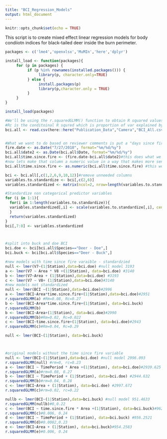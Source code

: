 ```yaml
---
title: "BCI_Regression_Models"
output: html_document
---
```


```r
knitr::opts_chunk$set(echo = TRUE)
```
This script is to create mixed effect linear regression models for body condiiotn indices for black-tailed deer inside the burn perimeter.

```r
packages <- c('lme4','openxlsx','MuMIn','here','dplyr')

install_load <- function(packages){
     for (p in packages) {
          if (p %in% rownames(installed.packages())) {
               library(p, character.only=TRUE)
          } else {
               install.packages(p)
               library(p,character.only = TRUE)
          }
     }
}

install_load(packages)
```

```r

#We'll be using the r.squaredGLMM() function to obtain R squared values for our models, Rm is hte prop of var explained by fixed factors
#Rc is the conditoinal R squred which is proportion of var explained by fixed and random effects
bci.all <- read.csv(here::here("Publication_Data","Camera","BCI_All.csv"))


#What we want to do based on reviewer comments is put a "days since fire" variable into the body condition modeling
fire.date <- as.Date("7/27/2018", format="%m/%d/%y")
bci.all$date2 <- as.Date(bci.all$Date, format="%m/%d/%y")
bci.all$time.since.fire <- (fire.date-bci.all$date2)#this does what we want!
#now lets make that column a numeric value in a way that makes more sense to process
bci.all$time.since.fire <- as.numeric(bci.all$time.since.fire) #this works as well

bci <- bci.all[,c(1,2,6,9,10,12)]#remove unneeded columns
variables.to.standardize <- bci[,c(2,6)]
variables.standardized <- matrix(ncol=2, nrow=length(variables.to.standardize$BCI))

#Standardize non categorical predictor variables
for (i in 1:1){
  for(i in 1:length(variables.to.standardize)){
  variables.standardized[,i] <- scale(variables.to.standardize[,i], center=T, scale=T)
  }
  return(variables.standardized)
}
bci[,7:8] <- variables.standardized



#split into buck and doe BCI
bci.doe <- bci[bci.all$Species=="Deer - Doe",]
bci.buck <- bci[bci.all$Species=="Deer - Buck",]

#new models with time since fire varaible - standardzied
null <- lmer(V7~(1|Station),data=bci.doe) #null model 3193
a <- lmer(V7 ~ Area * V8 +(1|Station), data=bci.doe) #3140
b <- lmer(V7~Area + (1|Station),data=bci.doe) #3193
c <- lmer(V7 ~ V8+ (1|Station),data=bci.doe)#3140
#new models not standardized
null <- lmer(BCI ~(1|Station),data=bci.doe)#2996
a <- lmer(BCI~Area*time.since.fire+(1|Station),data=bci.doe)#2951
r.squaredGLMM(a) #Rm=0.08, Rc=0.27
b <- lmer(BCI~Area*time.since.fire+(1|Station), data=bci.buck)
r.squaredGLMM(b)
b <- lmer(BCI~Area+(1|Station), data=bci.doe)#2990
r.squaredGLMM(b)#Rm=0.02, Rc=0.022
c <- lmer(BCI~time.since.fire+(1|Station), data=bci.doe)#2943
r.squaredGLMM(c)#Rm=0.04, Rc=0.29

null <- lmer(BCI~(1|Station), data=bci.buck)



#original models without the time since fire variable
null <- lmer(BCI~(1|Station),data=bci.doe) #null model 2996.093
r.squaredGLMM(null) #rm=0, rc=0.23
a <- lmer(BCI ~ TimePeriod * Area +(1|Station), data=bci.doe)#2939.625 BEST MODEL
r.squaredGLMM(a)#rm=0.08, 0.27
b <- lmer(BCI ~ TimePeriod + (1|Station), data=bci.doe) #2944.632
r.squaredGLMM(b)#rm=0.04, 0.28
c <- lmer(BCI~Area + (1|Station), data=bci.doe) #2997.672
r.squaredGLMM(c)#rm=0.02, rc=0.22

nullb <- lmer(BCI~(1|Station),data=bci.buck) #null model 951.4633
r.squaredGLMM(nullb)#0,0.22
c <- lmer(BCI ~ time.since.fire * Area +(1|Station), data=bci.buck)#962.4327
r.squaredGLMM(c)#0.006, 0.24
d <- lmer(BCI ~ TimePeriod + (1|Station), data=bci.buck) #956.2521
r.squaredGLMM(d)#0.0002,0.23
e <- lmer(BCI~Area + (1|Station), data=bci.buck)#954.2583
r.squaredGLMM(e)#0.006, 0.24

```


